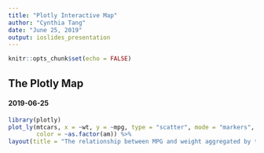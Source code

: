 ```yaml
---
title: "Plotly Interactive Map"
author: "Cynthia Tang"
date: "June 25, 2019"
output: ioslides_presentation
---
```


```r
knitr::opts_chunk$set(echo = FALSE)
```

## The Plotly Map
#### 2019-06-25  
```r
library(plotly)
plot_ly(mtcars, x = ~wt, y = ~mpg, type = "scatter", mode = "markers",
        color = ~as.factor(am)) %>%
layout(title = "The relationship between MPG and weight aggregated by transmission")
```

